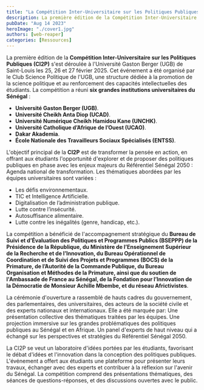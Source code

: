 ```yaml
---
title: "La Compétition Inter-Universitaire sur les Politiques Publiques (CI2P) : Un Laboratoire d'Idées pour le Sénégal de 2050"
description: La première édition de la Compétition Inter-Universitaire sur les Politiques Publiques (CI2P) s'est déroulée à l'Université Gaston Berger (UGB) de Saint-Louis les 25, 26 et 27 février 2025
pubDate: "Aug 14 2023"
heroImage: "./cover1.jpg"
authors: [web-reaper]
categories: [Ressources]
---
```


La première édition de la **Compétition Inter-Universitaire sur les Politiques Publiques (CI2P)** s'est déroulée à l'Université Gaston Berger (UGB) de Saint-Louis les 25, 26 et 27 février 2025. Cet événement a été organisé par le Club Science Politique de l'UGB, une structure dédiée à la promotion de la science politique et au renforcement des capacités intellectuelles des étudiants. La compétition a réuni **six grandes institutions universitaires du Sénégal** :

- **Université Gaston Berger (UGB)**.
- **Université Cheikh Anta Diop (UCAD)**.
- **Université Numérique Cheikh Hamidou Kane (UNCHK)**.
- **Université Catholique d’Afrique de l’Ouest (UCAO)**.
- **Dakar Akademia**.
- **École Nationale des Travailleurs Sociaux Spécialisés (ENTSS)**.

L'objectif principal de la **CI2P** est de transformer la pensée en action, en offrant aux étudiants l'opportunité d'explorer et de proposer des politiques publiques en phase avec les enjeux majeurs du Référentiel Sénégal 2050 : Agenda national de transformation. Les thématiques abordées par les équipes universitaires sont variées :

- Les défis environnementaux.
- TIC et Intelligence Artificielle.
- Digitalisation de l’administration publique.
- Lutte contre l’insécurité.
- Autosuffisance alimentaire.
- Lutte contre les inégalités (genre, handicap, etc.).

La compétition a bénéficié de l'accompagnement stratégique du **Bureau de Suivi et d’Évaluation des Politiques et Programmes Publics (BSEPPP) de la Présidence de la République, du Ministère de l’Enseignement Supérieur de la Recherche et de l’Innovation, du Bureau Opérationnel de Coordination et de Suivi des Projets et Programmes (BOCS) de la Primature, de l’Autorité de la Commande Publique, du Bureau Organisation et Méthodes de la Primature, ainsi que du soutien de l'Ambassade de France au Sénégal, de la Fondation pour l’Innovation de la Démocratie de Monsieur Achille Mbembe, et du réseau Africtivistes**.

La cérémonie d'ouverture a rassemblé de hauts cadres du gouvernement, des parlementaires, des universitaires, des acteurs de la société civile et des experts nationaux et internationaux. Elle a été marquée par:
Une présentation collective des thématiques traitées par les équipes.
Une projection immersive sur les grandes problématiques des politiques publiques au Sénégal et en Afrique.
Un panel d'experts de haut niveau qui a échangé sur les perspectives et stratégies du Référentiel Sénégal 2050.

La CI2P se veut un laboratoire d'idées portées par les étudiants, favorisant le débat d'idées et l'innovation dans la conception des politiques publiques. L'événement a offert aux étudiants une plateforme pour présenter leurs travaux, échanger avec des experts et contribuer à la réflexion sur l'avenir du Sénégal. La compétition comprend des présentations thématiques, des séances de questions-réponses, et des discussions ouvertes avec le public.
